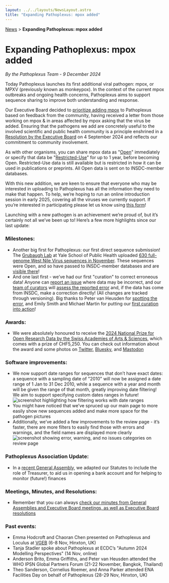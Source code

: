 ```yaml
---
layout: ../../layouts/NewsLayout.astro
title: "Expanding Pathoplexus: mpox added"
---
```


<div>
    <a href="/news">News</a> > <b>Expanding Pathoplexus: mpox added</b>
</div>

# Expanding Pathoplexus: mpox added

*By the Pathoplexus Team - 9 December 2024*

Today Pathoplexus launches its first additional viral pathogen: mpox, or MPXV (previously known as monkeypox). In the context of the current mpox outbreaks and ongoing health concerns, Pathoplexus aims to support sequence sharing to improve both understanding and response. 

Our Executive Board decided to [prioritize adding mpox](/about/governance/minutes/2024-12-09_EB_Resolutions.pdf) to Pathoplexus based on feedback from the community, having received a letter from those working on mpox & in areas affected by mpox asking that the virus be added. Ensuring that the pathogens we add are concretely useful to the involved scientific and public health community is a principle enshrined in a [Resolution by the Executive Board](/about/governance/minutes/2024-09-12_EB_Resolutions.pdf) on 4 September 2024 and reflects our commitment to community involvement.

As with other organisms, you can share mpox data as "[Open](/about/terms-of-use/open-data)" immediately or specify that data be "[Restricted-Use](/about/terms-of-use/restricted-data)" for up to 1 year, before becoming Open. Restricted-Use data is still available but is restricted in how it can be used in publications or preprints. All Open data is sent on to INSDC-member databases.

With this new addition, we are keen to ensure that everyone who may be interested in uploading to Pathoplexus has all the information they need to make that happen. To help, we’re hoping to run an online introduction session in early 2025, covering all the viruses we currently support. If you’re interested in participating please let us know using [this form](https://forms.gle/a5FvyWhfTbgdUigk8)!

Launching with a new pathogen is an achievement we’re proud of, but it’s certainly not all we’ve been up to! Here’s a few more highlights since our last update:

### Milestones:
- Another big first for Pathoplexus: our first direct sequence submission! The [Grubaugh Lab](https://grubaughlab.com/) at Yale School of Public Health uploaded [630 full-genome West Nile Virus sequences in November](/west-nile/search?visibility_authorAffiliations=true&authorAffiliations=Grubaugh+Lab%2C+Yale+University%2C+CT%2C+USA). These sequences were Open, and so have passed to INSDC-member databases and are [visible there](https://www.ncbi.nlm.nih.gov/bioproject/PRJEB80643/)!
- And one last first - we’ve had our first "curation" to correct erroneous data! Anyone can [report an issue](https://github.com/pathoplexus/curation_reports/issues) where data may be incorrect, and our [team of curators](/about/development-team#curators) will [assess the reported error](/docs/how-to/curator-sop) and, if the data has come from INSDC, make a correction directly! (All changes are tracked through versioning).
Big thanks to Peter van Heusden for [spotting the error](https://github.com/pathoplexus/curation_reports/issues/2), and Emily Smith and Michael Martin for putting our [first curation into action](/ebola-sudan/search?accession=PP_00000UB)!

### Awards:
- We were absolutely honoured to receive the <a href="https://ord.akademien-schweiz.ch/news/preis-fuer-offene-forschungsdaten-vier-herausragende-projekte-ausgezeichnet">2024 National Prize for Open Research Data by the Swiss Academies of Arts &amp; Sciences</a>, which comes with a prize of CHF5,250. You can check out information about the award and some photos on <a href="https://x.com/pathoplexus/status/1862176720553480376">Twitter</a>, <a href="https://bsky.app/profile/pathoplexus.org/post/3lbzjlj3ixk2z">Bluesky</a>, and <a href="https://mstdn.science/@pathoplexus/113561606902400622">Mastodon</a>

### Software improvements:
- We now support date ranges for sequences that don’t have exact dates: a sequence with a sampling date of "2010" will now be assigned a date range of 1 Jan to 31 Dec 2010, while a sequence with a year and month will be given the range of that month, greatly improving date filtering! We aim to support specifying custom dates ranges in future!
![screenshot highlighting how filtering works with date ranges](/gifs/news/2024-12-09-expanding-pathoplexus-mpox/date-range.jpg)
- You might have noticed that we’ve spruced up our main page to more easily show new sequences added and make more space for the pathogen pictures
- Additionally, we’ve added a few improvements to the review page - it’s faster, there are more filters to easily find those with errors and warnings, and the field names are displayed more clearly
![screenshot showing error, warning, and no issues categories on review page](/gifs/news/2024-12-09-expanding-pathoplexus-mpox/review-filter.jpg)

### Pathoplexus Association Update:
- In a [recent General Assembly](/about/governance/minutes/2024-11-25_PathoplexusGAmeeting.pdf), we adapted our Statutes to include the role of Treasurer, to aid us in opening a bank account and for helping to monitor (future!) finances

### Meetings, Minutes, and Resolutions:
- Remember that you can always [check our minutes from General Assemblies and Executive Board meetings, as well as Executive Board resolutions](/about/governance/minutes)

### Past events:
- Emma Hodcroft and Chaoran Chen presented on Pathoplexus and Loculus at [VGEB](https://coursesandconferences.wellcomeconnectingscience.org/event/virus-genomics-evolution-and-bioinformatics-20241106/) (6-8 Nov, Hinxton, UK)
- Tanja Stadler spoke about Pathoplexus at ECDC’s "Autumn 2024 Modelling Perspectives" (14 Nov, online)
- Anderson Brito, Emma Griffiths, and Peter van Heusden attended the WHO IPSN Global Partners Forum (21-22 November, Bangkok, Thailand)
- Theo Sanderson, Cornelius Roemer, and Anna Parker attended ENA Facilities Day on behalf of Pathoplexus (28-29 Nov, Hinxton, UK)
